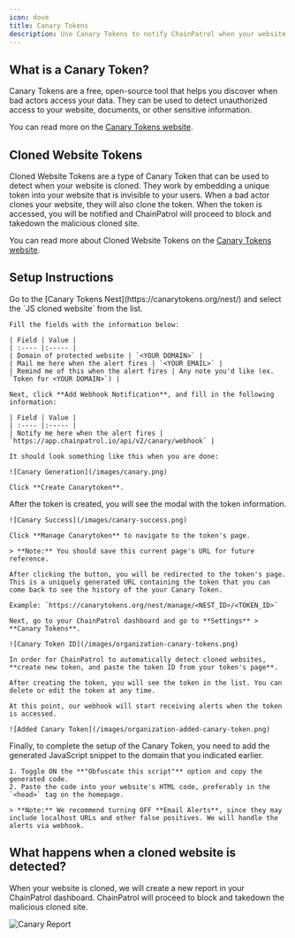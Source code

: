 ```yaml
---
icon: dove
title: Canary Tokens
description: Use Canary Tokens to notify ChainPatrol when your website is cloned and have them blocked immediately
---
```


## What is a Canary Token?

Canary Tokens are a free, open-source tool that helps you discover when bad actors access your data. They can be used to detect unauthorized access to your website, documents, or other sensitive information.

You can read more on the [Canary Tokens website](https://docs.canarytokens.org/guide/).

## Cloned Website Tokens

Cloned Website Tokens are a type of Canary Token that can be used to detect when your website is cloned. They work by embedding a unique token into your website that is invisible to your users. When a bad actor clones your website, they will also clone the token. When the token is accessed, you will be notified and ChainPatrol will proceed to block and takedown the malicious cloned site.

You can read more about Cloned Website Tokens on the [Canary Tokens website](https://docs.canarytokens.org/guide/cloned-web-token.html).

## Setup Instructions

<Steps>
  <Step title="Create a new Canary Token">
    Go to the [Canary Tokens Nest](https://canarytokens.org/nest/) and select the `JS cloned website` from the list.

    Fill the fields with the information below:

    | Field | Value |
    | :---- |:----- |
    | Domain of protected website | `<YOUR DOMAIN>` |
    | Mail me here when the alert fires | `<YOUR EMAIL>` |
    | Remind me of this when the alert fires | Any note you'd like (ex. `Token for <YOUR DOMAIN>`) |

    Next, click **Add Webhook Notification**, and fill in the following information:

    | Field | Value |
    | :---- |:----- |
    | Notify me here when the alert fires | `https://app.chainpatrol.io/api/v2/canary/webhook` |

    It should look something like this when you are done:

    ![Canary Generation](/images/canary.png)

    Click **Create Canarytoken**.

  </Step>
  <Step title="Navigate to Manage Token">
    After the token is created, you will see the modal with the token information.

    ![Canary Success](/images/canary-success.png)

    Click **Manage Canarytoken** to navigate to the token's page.

    > **Note:** You should save this current page's URL for future reference.
  </Step>
  <Step title="Add the token to ChainPatrol">    

    After clicking the button, you will be redirected to the token's page. This is a uniquely generated URL containing the token that you can come back to see the history of the your Canary Token.

    Example: `https://canarytokens.org/nest/manage/<NEST_ID>/<TOKEN_ID>`

    Next, go to your ChainPatrol dashboard and go to **Settings** > **Canary Tokens**.
    
    ![Canary Token ID](/images/organization-canary-tokens.png)

    In order for ChainPatrol to automatically detect cloned websites, **create new token, and paste the token ID from your token's page**.

    After creating the token, you will see the token in the list. You can delete or edit the token at any time.

    At this point, our webhook will start receiving alerts when the token is accessed.

    ![Added Canary Token](/images/organization-added-canary-token.png)
  </Step>
  <Step title="Add the generated JavaScript snippet to your website">
    Finally, to complete the setup of the Canary Token, you need to add the generated JavaScript snippet to the domain that you indicated earlier.
    
    1. Toggle ON the **"Obfuscate this script"** option and copy the generated code.
    2. Paste the code into your website's HTML code, preferably in the `<head>` tag on the homepage.
    
    > **Note:** We recommend turning OFF **Email Alerts**, since they may include localhost URLs and other false positives. We will handle the alerts via webhook.
  </Step>
</Steps>

## What happens when a cloned website is detected?

When your website is cloned, we will create a new report in your ChainPatrol dashboard.
ChainPatrol will proceed to block and takedown the malicious cloned site.

![Canary Report](/images/canary-report.png)
